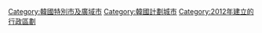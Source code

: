 {{catmore}}
[[Category:韓國特別市及廣域市|Category:韓國特別市及廣域市]]
[[Category:韓國計劃城市|Category:韓國計劃城市]]
[[Category:2012年建立的行政區劃|Category:2012年建立的行政區劃]]